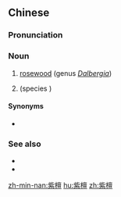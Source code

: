 ==Chinese==
{{zh-forms}}

===Pronunciation===
{{zh-pron
|m=zǐtán
|c=zi2 taan4
|mn=chí-tôaⁿ/chú-tôaⁿ
|cat=n
}}

===Noun===
{{zh-noun}}

# [[rosewood]] (genus ''[[Dalbergia]]'')
# {{vern|red sandalwood}} (species {{taxlink|Pterocarpus santalinus|species|noshow=1}})

====Synonyms====
{{checksyns}}
* {{zh-l|紫檀木}}

===See also===
* {{zh-l|紅木}}
* {{zh-l|花梨木}}

[[zh-min-nan:紫檀]]
[[hu:紫檀]]
[[zh:紫檀]]